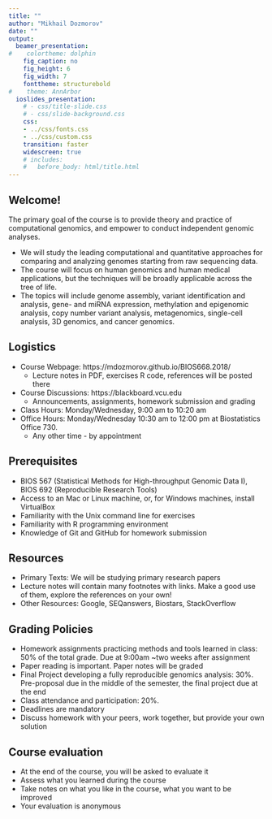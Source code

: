 ```yaml
---
title: ""
author: "Mikhail Dozmorov"
date: ""
output:
  beamer_presentation:
#    colortheme: dolphin
    fig_caption: no
    fig_height: 6
    fig_width: 7
    fonttheme: structurebold
#    theme: AnnArbor
  ioslides_presentation:
    # - css/title-slide.css
    # - css/slide-background.css
    css:
    - ../css/fonts.css
    - ../css/custom.css
    transition: faster
    widescreen: true
    # includes:
    #   before_body: html/title.html
---
```



## Welcome!

The primary goal of the course is to provide theory and practice of computational genomics, and empower to conduct independent genomic analyses.

- We will study the leading computational and quantitative approaches for comparing and analyzing genomes starting from raw sequencing data.
- The course will focus on human genomics and human medical applications, but the techniques will be broadly applicable across the tree of life.
- The topics will include genome assembly, variant identification and analysis, gene- and miRNA expression, methylation and epigenomic analysis, copy number variant analysis, metagenomics, single-cell analysis, 3D genomics, and cancer genomics.

## Logistics

- Course Webpage: https://mdozmorov.github.io/BIOS668.2018/
    - Lecture notes in PDF, exercises R code, references will be posted there
- Course Discussions: https://blackboard.vcu.edu
    - Announcements, assignments, homework submission and grading
- Class Hours: Monday/Wednesday, 9:00 am to 10:20 am
- Office Hours: Monday/Wednesday 10:30 am to 12:00 pm at Biostatistics Office 730.
    - Any other time - by appointment

## Prerequisites

- BIOS 567 (Statistical Methods for High-throughput Genomic Data I), BIOS 692 (Reproducible Research Tools)
- Access to an Mac or Linux machine, or, for Windows machines, install VirtualBox
- Familiarity with the Unix command line for exercises
- Familiarity with R programming environment
- Knowledge of Git and GitHub for homework submission

## Resources 

- Primary Texts: We will be studying primary research papers 
- Lecture notes will contain many footnotes with links. Make a good use of them, explore the references on your own!
- Other Resources: Google, SEQanswers, Biostars, StackOverflow

## Grading Policies

- Homework assignments practicing methods and tools learned in class: 50% of the total grade. Due at 9:00am ~two weeks after assignment
- Paper reading is important. Paper notes will be graded
- Final Project developing a fully reproducible genomics analysis: 30%. Pre-proposal due in the middle of the semester, the final project due at the end
- Class attendance and participation: 20%. 
- Deadlines are mandatory
- Discuss homework with your peers, work together, but provide your own solution

## Course evaluation

- At the end of the course, you will be asked to evaluate it
- Assess what you learned during the course
- Take notes on what you like in the course, what you want to be improved
- Your evaluation is anonymous


